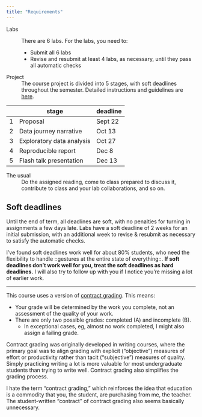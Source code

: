 ```yaml
---
title: "Requirements"
---
```


Labs
 ~ There are 6 labs.  For the labs, you need to: 

    - Submit all 6 labs
    - Revise and resubmit at least 4 labs, as necessary, until they pass all automatic checks

Project
 ~ The course project is divided into 5 stages, with soft deadlines throughout the semester.  Detailed instructions and guidelines are [here](project).  

|    | stage                     | deadline |
|----|---------------------------|----------|
|  1 | Proposal                  | Sept 22  |
|  2 | Data journey narrative    | Oct  13  |
|  3 | Exploratory data analysis | Oct  27  |
|  4 | Reproducible report       | Dec   8  |
|  5 | Flash talk presentation   | Dec  13  |

The usual
 ~ Do the assigned reading, come to class prepared to discuss it, contribute to class and your lab collaborations, and so on. 


## Soft deadlines

Until the end of term, all deadlines are soft, with no penalties for turning in assignments a few days late.  Labs have a soft deadline  of 2 weeks for an initial submission, with an additional week to revise & resubmit as necessary to satisfy the automatic checks. 

::: aside
I've found soft deadlines work well for about 80% students, who need the flexibility to handle ::gestures at the entire state of everything::.  **If soft deadlines don't work well for you, treat the soft deadlines as hard deadlines.**  I will also try to follow up with you if I notice you're missing a lot of earlier work.  
:::

---

This course uses a version of [contract grading](https://en.wikipedia.org/wiki/Contract_grading).  This means: 

- Your grade will be determined by the work you complete, not an assessment of the quality of your work. 
- There are only two possible grades: completed (A) and incomplete (B).  
    - In exceptional cases, eg, almost no work completed, I might also assign a failing grade.  
    
::: aside
Contract grading was originally developed in writing courses, where the primary goal was to align grading with explicit ("objective") measures of effort or productivity rather than tacit ("subjective") measures of quality.  Simply practicing writing a lot is more valuable for most undergraduate students than trying to write well.  Contract grading also simplifies the grading process.  

I hate the term "contract grading," which reinforces the idea that education is a commodity that you, the student, are purchasing from me, the teacher.  The student-written "contract" of contract grading also seems basically unnecessary.  
:::

